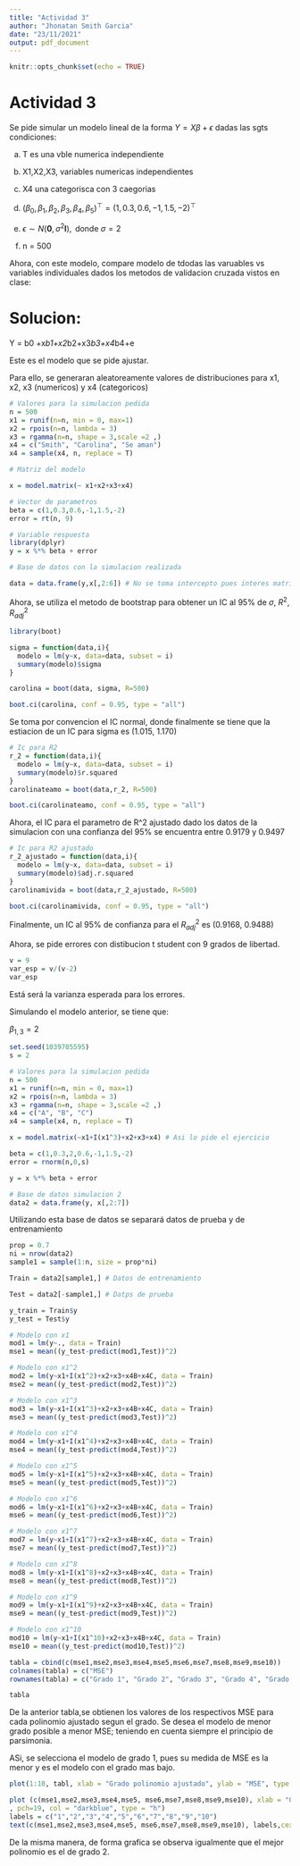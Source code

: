 ```yaml
---
title: "Actividad 3"
author: "Jhonatan Smith Garcia"
date: "23/11/2021"
output: pdf_document
---
```


```r
knitr::opts_chunk$set(echo = TRUE)
```

# Actividad 3

Se pide simular un modelo lineal de la forma $Y=X\beta+\epsilon$ dadas las sgts condiciones:

 a) T es una vble numerica independiente
 b) X1,X2,X3, variables numericas independientes
 c) X4 una categorisca con 3 caegorias
 d) $\left(\beta_{0}, \beta_{1}, \beta_{2}, \beta_{3}, \beta_{4}, \beta_{5}\right)^{\top}=(1,0.3,0.6,-1,1.5,-2)^{\top}$
 
 e) $\epsilon \sim N\left(\mathbf{0}, \sigma^{2} \boldsymbol{I}\right), \text { donde } \sigma=2$
 f) n = 500
 
 
 Ahora, con este modelo, compare modelo de tdodas las varuables vs variables individuales dados los metodos de validacion cruzada vistos en clase:
 
# Solucion:

Y = b0 +x*b1+x2*b2+x3*b3+x4*b4+e

Este es el modelo que se pide ajustar. 

Para ello, se generaran aleatoreamente valores de distribuciones para x1, x2, x3 (numericos) y x4 (categoricos)

```r
# Valores para la simulacion pedida
n = 500
x1 = runif(n=n, min = 0, max=1) 
x2 = rpois(n=n, lambda = 3)
x3 = rgamma(n=n, shape = 3,scale =2 ,)
x4 = c("Smith", "Carolina", "Se aman")
x4 = sample(x4, n, replace = T)
```

```r
# Matriz del modelo

x = model.matrix(~ x1+x2+x3+x4)

# Vector de parametros 
beta = c(1,0.3,0.6,-1,1.5,-2)
error = rt(n, 9)
```

```r
# Variable respuesta
library(dplyr)
y = x %*% beta + error
```

```r
# Base de datos con la simulacion realizada

data = data.frame(y,x[,2:6]) # No se toma intercepto pues interes matriz de parametros
```

Ahora, se utiliza el metodo de bootstrap para obtener un IC al 95% de $\sigma$, $R^2$, $R^2_{adj}$
 
```r
library(boot)

sigma = function(data,i){
  modelo = lm(y~x, data=data, subset = i)
  summary(modelo)$sigma
}

carolina = boot(data, sigma, R=500)

boot.ci(carolina, conf = 0.95, type = "all")

```
 
 Se toma por convencion el IC normal, donde finalmente se tiene que la estiacion de un IC para sigma es (1.015, 1.170)
 
```r
# Ic para R2
r_2 = function(data,i){
  modelo = lm(y~x, data=data, subset = i)
  summary(modelo)$r.squared
} 
carolinateamo = boot(data,r_2, R=500)

boot.ci(carolinateamo, conf = 0.95, type = "all")
```
 
 Ahora, el IC para el parametro de R^2 ajustado dado los datos de la simulacion con una confianza del 95% se encuentra entre 0.9179 y 0.9497
 
 
```r
# Ic para R2 ajustado
r_2_ajustado = function(data,i){
  modelo = lm(y~x, data=data, subset = i)
  summary(modelo)$adj.r.squared
} 
carolinamivida = boot(data,r_2_ajustado, R=500)

boot.ci(carolinamivida, conf = 0.95, type = "all")

```
 
 Finalmente, un IC al 95% de confianza para el $R^2_{adj}$ es (0.9168, 0.9488)
 
 
Ahora, se pide errores con distibucion t student con 9 grados de libertad. 

```r
v = 9
var_esp = v/(v-2)
var_esp

```

Está será la varianza esperada para los errores.

Simulando el modelo anterior, se tiene que:

$\beta_{1,3}=2$

```r
set.seed(1039705595)
s = 2

# Valores para la simulacion pedida
n = 500
x1 = runif(n=n, min = 0, max=1) 
x2 = rpois(n=n, lambda = 3)
x3 = rgamma(n=n, shape = 3,scale =2 ,)
x4 = c("A", "B", "C")
x4 = sample(x4, n, replace = T)

x = model.matrix(~x1+I(x1^3)+x2+x3+x4) # Asi lo pide el ejercicio 

```

```r
beta = c(1,0.3,2,0.6,-1,1.5,-2)
error = rnorm(n,0,s)

y = x %*% beta + error
```

```r
# Base de datos simulacion 2
data2 = data.frame(y, x[,2:7])
```

Utilizando esta base de datos se separará datos de prueba y de entrenamiento 

```r
prop = 0.7
ni = nrow(data2)
sample1 = sample(1:n, size = prop*ni)

```


```r
Train = data2[sample1,] # Datos de entrenamiento

Test = data2[-sample1,] # Datps de prueba
```

```r
y_train = Train$y
y_test = Test$y
```

```r
# Modelo con x1
mod1 = lm(y~., data = Train)
mse1 = mean((y_test-predict(mod1,Test))^2)

# Modelo con x1^2
mod2 = lm(y~x1+I(x1^2)+x2+x3+x4B+x4C, data = Train)
mse2 = mean((y_test-predict(mod2,Test))^2)

# Modelo con x1^3
mod3 = lm(y~x1+I(x1^3)+x2+x3+x4B+x4C, data = Train)
mse3 = mean((y_test-predict(mod3,Test))^2)

# Modelo con x1^4
mod4 = lm(y~x1+I(x1^4)+x2+x3+x4B+x4C, data = Train)
mse4 = mean((y_test-predict(mod4,Test))^2)

# Modelo con x1^5
mod5 = lm(y~x1+I(x1^5)+x2+x3+x4B+x4C, data = Train)
mse5 = mean((y_test-predict(mod5,Test))^2)

# Modelo con x1^6
mod6 = lm(y~x1+I(x1^6)+x2+x3+x4B+x4C, data = Train)
mse6 = mean((y_test-predict(mod6,Test))^2)

# Modelo con x1^7
mod7 = lm(y~x1+I(x1^7)+x2+x3+x4B+x4C, data = Train)
mse7 = mean((y_test-predict(mod7,Test))^2)

# Modelo con x1^8
mod8 = lm(y~x1+I(x1^8)+x2+x3+x4B+x4C, data = Train)
mse8 = mean((y_test-predict(mod8,Test))^2)

# Modelo con x1^9
mod9 = lm(y~x1+I(x1^9)+x2+x3+x4B+x4C, data = Train)
mse9 = mean((y_test-predict(mod9,Test))^2)

# Modelo con x1^10
mod10 = lm(y~x1+I(x1^10)+x2+x3+x4B+x4C, data = Train)
mse10 = mean((y_test-predict(mod10,Test))^2)


```

```r
tabla = cbind(c(mse1,mse2,mse3,mse4,mse5,mse6,mse7,mse8,mse9,mse10))
colnames(tabla) = c("MSE")
rownames(tabla) = c("Grado 1", "Grado 2", "Grado 3", "Grado 4", "Grado 5", "Grado 6", "Grado 7", "Grado 8", "Grado 9", "Grado 10")
```
 
```r
tabla
```
 De la anterior tabla,se obtienen los valores de los respectivos MSE para cada polinomio ajustado segun el grado. Se desea el modelo de menor grado posible a menor MSE; teniendo en cuenta siempre el principio de parsimonia. 
 
 ASi, se selecciona el modelo de grado 1, pues su medida de MSE es la menor y es el modelo con el grado mas bajo. 
 
```r
plot(1:10, tabl, xlab = "Grado polinomio ajustado", ylab = "MSE", type = "b", col=4)
```
```r
plot (c(mse1,mse2,mse3,mse4,mse5, mse6,mse7,mse8,mse9,mse10), xlab = "Grado del polinomio", ylab = "MSE", las=1,
, pch=19, col = "darkblue", type = "h")
labels = c("1","2","3","4","5","6","7","8","9","10")
text(c(mse1,mse2,mse3,mse4,mse5, mse6,mse7,mse8,mse9,mse10), labels,cex = 0.7, pos=2)
```
 
 De la misma manera, de forma grafica se observa igualmente que el mejor polinomio es el de grado 2. 